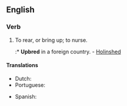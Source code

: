 ==English==

===Verb===
{{en-verb|upbreeds|upbreeding|upbred|upbred}}

# {{transitive}} To rear, or bring up; to nurse.
#:* '''Upbred''' in a foreign country. - [[w:Raphael Holinshed|Holinshed]]

====Translations====
{{trans-top|to rear, or bring up; to nurse}}
* Dutch: {{t+|nl|opvoeden}}
* Portuguese: {{t+|pt|criar}}
{{trans-mid}}
* Spanish: {{t+|es|criar}}
{{trans-bottom}}